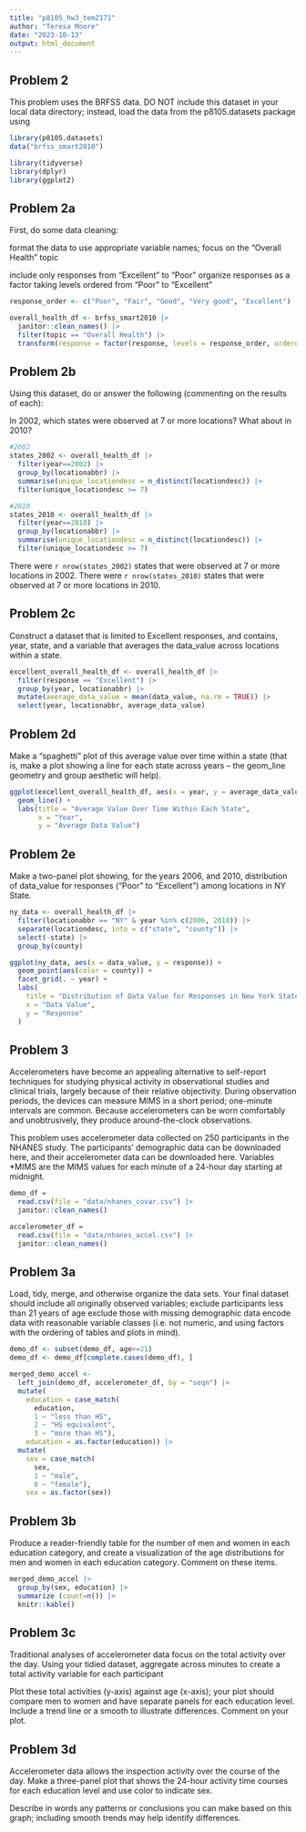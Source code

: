 ```yaml
---
title: "p8105_hw3_tem2171"
author: "Teresa Moore"
date: "2023-10-13"
output: html_document
---
```

## Problem 2
This problem uses the BRFSS data. DO NOT include this dataset in your local data directory; instead, load the data from the p8105.datasets package using

```r
library(p8105.datasets)
data("brfss_smart2010")

library(tidyverse)
library(dplyr)
library(ggplot2)
```

## Problem 2a
First, do some data cleaning:

format the data to use appropriate variable names;
focus on the “Overall Health” topic

include only responses from “Excellent” to “Poor”
organize responses as a factor taking levels ordered from “Poor” to “Excellent”

```r
response_order <- c("Poor", "Fair", "Good", "Very good", "Excellent")

overall_health_df <- brfss_smart2010 |>
  janitor::clean_names() |>
  filter(topic == "Overall Health") |>
  transform(response = factor(response, levels = response_order, ordered = TRUE))

```


## Problem 2b
Using this dataset, do or answer the following (commenting on the results of each):

In 2002, which states were observed at 7 or more locations? What about in 2010?

```r
#2002
states_2002 <- overall_health_df |>
  filter(year==2002) |>
  group_by(locationabbr) |>
  summarise(unique_locationdesc = n_distinct(locationdesc)) |>
  filter(unique_locationdesc >= 7)

#2010
states_2010 <- overall_health_df |>
  filter(year==2010) |>
  group_by(locationabbr) |>
  summarise(unique_locationdesc = n_distinct(locationdesc)) |>
  filter(unique_locationdesc >= 7)

```

There were `r nrow(states_2002)` states that were observed at 7 or more locations in 2002.
There were `r nrow(states_2010)` states that were observed at 7 or more locations in 2010.

## Problem 2c
Construct a dataset that is limited to Excellent responses, and contains, year, state, and a variable that averages the data_value across locations within a state.

```r
excellent_overall_health_df <- overall_health_df |>
  filter(response == "Excellent") |>
  group_by(year, locationabbr) |>
  mutate(average_data_value = mean(data_value, na.rm = TRUE)) |>
  select(year, locationabbr, average_data_value)
```


## Problem 2d
Make a “spaghetti” plot of this average value over time within a state (that is, make a plot showing a line for each state across years – the geom_line geometry and group aesthetic will help).

```r
ggplot(excellent_overall_health_df, aes(x = year, y = average_data_value, group = locationabbr, color = locationabbr)) +
  geom_line() +
  labs(title = "Average Value Over Time Within Each State",
       x = "Year",
       y = "Average Data Value")
```


## Problem 2e
Make a two-panel plot showing, for the years 2006, and 2010, distribution of data_value for responses (“Poor” to “Excellent”) among locations in NY State.

```r
ny_data <- overall_health_df |>
  filter(locationabbr == "NY" & year %in% c(2006, 2010)) |>
  separate(locationdesc, into = c("state", "county")) |>
  select(-state) |>
  group_by(county)

ggplot(ny_data, aes(x = data_value, y = response)) +
  geom_point(aes(color = county)) +
  facet_grid(. ~ year) +
  labs(
    title = "Distribution of Data Value for Responses in New York State",
    x = "Data Value",
    y = "Response"
  )
```

## Problem 3

Accelerometers have become an appealing alternative to self-report techniques for studying physical activity in observational studies and clinical trials, largely because of their relative objectivity. During observation periods, the devices can measure MIMS in a short period; one-minute intervals are common. Because accelerometers can be worn comfortably and unobtrusively, they produce around-the-clock observations.

This problem uses accelerometer data collected on 250 participants in the NHANES study. The participants’ demographic data can be downloaded here, and their accelerometer data can be downloaded here. Variables *MIMS are the MIMS values for each minute of a 24-hour day starting at midnight.

```r
demo_df = 
  read.csv(file = "data/nhanes_covar.csv") |>
  janitor::clean_names()

accelerometer_df = 
  read.csv(file = "data/nhanes_accel.csv") |>
  janitor::clean_names()
```

## Problem 3a
Load, tidy, merge, and otherwise organize the data sets. Your final dataset should include all originally observed variables; 
exclude participants less than 21 years of age
exclude those with missing demographic data
encode data with reasonable variable classes (i.e. not numeric, and using factors with the ordering of tables and plots in mind).

```r
demo_df <- subset(demo_df, age>=21)
demo_df <- demo_df[complete.cases(demo_df), ]

merged_demo_accel <- 
  left_join(demo_df, accelerometer_df, by = "seqn") |>
  mutate(
    education = case_match(
      education,
      1 ~ "less than HS",
      2 ~ "HS equivalent",
      3 ~ "more than HS"),
    education = as.factor(education)) |>
  mutate(
    sex = case_match(
      sex,
      1 ~ "male",
      0 ~ "female"),
    sex = as.factor(sex))
```


## Problem 3b
Produce a reader-friendly table for the number of men and women in each education category, and create a visualization of the age distributions for men and women in each education category. Comment on these items.

```r
merged_demo_accel |>
  group_by(sex, education) |>
  summarize (count=n()) |>
  knitr::kable()
```


## Problem 3c
Traditional analyses of accelerometer data focus on the total activity over the day. Using your tidied dataset, 
aggregate across minutes to create a total activity variable for each participant

Plot these total activities (y-axis) against age (x-axis); your plot should compare men to women and have separate panels for each education level.
Include a trend line or a smooth to illustrate differences. 
Comment on your plot.

## Problem 3d
Accelerometer data allows the inspection activity over the course of the day. Make a three-panel plot that shows the 24-hour activity time courses for each education level and use color to indicate sex. 

Describe in words any patterns or conclusions you can make based on this graph; including smooth trends may help identify differences.